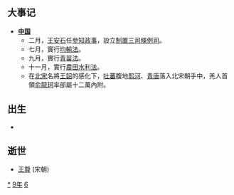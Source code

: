 {{yearTOC|1069|辽'''[[咸雍|咸雍]]五年'''；北宋'''[[熙宁|熙宁]]二年'''；西夏'''[[天賜禮盛國慶|天賜禮盛國慶]]元年'''；大理'''[[正德_(大理)|正德]]八年'''；越南'''[[天貺寶象|天貺寶象]]二年'''，'''[[神武_(越南)|神武]]元年'''；日本'''[[治曆|治曆]]五年'''，'''[[延久|延久]]元年'''}}

== 大事记 ==
*'''[[中国|中国]]'''
** 二月，[[王安石|王安石]]任[[參知政事|參知政事]]，設立[[制置三司條例司|制置三司條例司]]。
** 七月，實行[[均輸法|均輸法]]。
** 九月，實行[[青苗法|青苗法]]。
** 十一月，實行[[農田水利法|農田水利法]]。
** 在[[北宋|北宋]]名將[[王韶|王韶]]的感化下，[[吐蕃|吐蕃]]腹地[[熙河|熙河]]、[[青唐|青唐]]落入北宋朝手中，羌人首領[[俞龍珂|俞龍珂]]率部屬十二萬內附。

== 出生 ==
*

== 逝世 ==
{{Wikisource year mention}}
*[[王贄|王贄]] (宋朝)

[[Category:1069年|*]]
[[Category:1060年代|9年]]
[[Category:11世纪各年|6]]